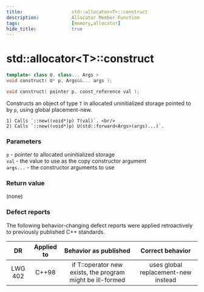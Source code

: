 ```yaml
---
title:                  std::allocator<T>::construct
description:            Allocator Member Function
tags:                   [memory,allocator]
hide_title:             true
---
```


# std::allocator&lt;T>::construct

```cpp title="Since C++11, Deprecated in C++17, Removed in C++20"
template< class U, class... Args >
void construct( U* p, Args&&... args );
```

```cpp title="Until C++11"
void construct( pointer p, const_reference val );
```

Constructs an object of type `T` in allocated uninitialized storage pointed to by `p`, using global placement-new.

    1) Calls `::new((void*)p) T(val)`. <br/>
    2) Calls `::new((void*)p) U(std::forward<Args>(args)...)`.

### Parameters
`p`	-	pointer to allocated uninitialized storage <br/>
`val`	-	the value to use as the copy constructor argument <br/>
`args...`	-	the constructor arguments to use

### Return value
(none)

### Defect reports
The following behavior-changing defect reports were applied retroactively to previously published C++ standards.

|    DR   | Applied to |                    Behavior as published                   |           Correct behavior          |
|:-------:|:----------:|:----------------------------------------------------------:|:-----------------------------------:|
| LWG 402 | C++98      | if T::operator new exists, the program might be ill-formed | uses global replacement-new instead |
